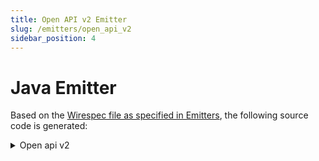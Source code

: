 ---
title: Open API v2 Emitter
slug: /emitters/open_api_v2
sidebar_position: 4
---


# Java Emitter

Based on the [Wirespec file as specified in Emitters](./emitters.mdx#examples), the following source code is generated:

<details>
    <summary>Open api v2</summary>
    <WirespecCompile emitter={Emitters.OPENAPI_V2}/>
</details>
